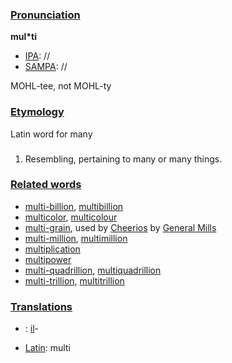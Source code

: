 ===[[Pronunciation]]===

'''mul*ti'''
*[[IPA]]: //
*[[SAMPA]]: //
MOHL-tee, not MOHL-ty
===[[Etymology]]===
Latin word for many
===[[]]===

#Resembling, pertaining to many or many things.
===[[Related words]]===
*[[multi-billion]], [[multibillion]]
*[[multicolor]], [[multicolour]]
*[[multi-grain]], used by [[en:Cheerios|Cheerios]] by [[en:General Mills|General Mills]]
*[[multi-million]], [[multimillion]]
*[[multiplication]]
*[[multipower]]
*[[multi-quadrillion]], [[multiquadrillion]]
*[[multi-trillion]], [[multitrillion]]
===[[Translations]]===
*{{ga}}: [[il]]-
*[[Latin]]: multi